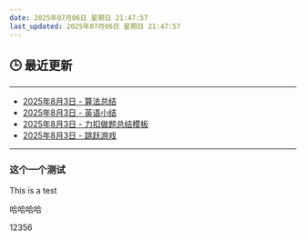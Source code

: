 ```yaml
---
date: 2025年07月06日 星期日 21:47:57
last_updated: 2025年07月06日 星期日 21:47:57
---
```


## 🕒 最近更新

---
- [2025年8月3日 - 算法总结](/blog/Algorithm)
- [2025年8月3日 - 英语小结](/blog/LearnEng)
- [2025年8月3日 - 力扣做题总结模板](/blog/LeetCodeExample)
- [2025年8月3日 - 跳跃游戏](/blog/LeetCode55)
---

<!-- 其他内容 -->


### 这个一个测试
This is a test

哈哈哈哈


12356
